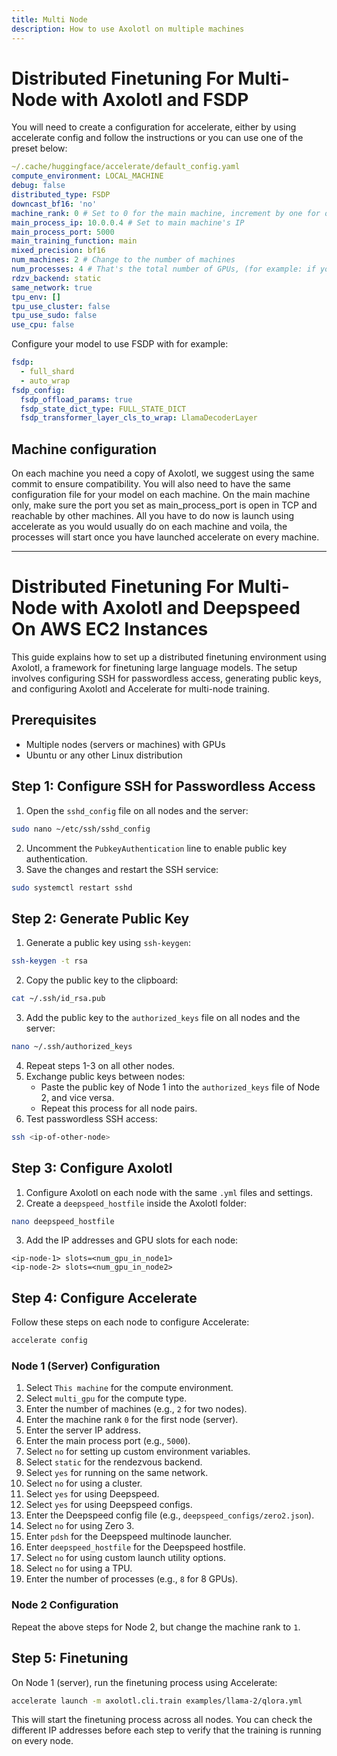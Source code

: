 ```yaml
---
title: Multi Node
description: How to use Axolotl on multiple machines
---
```

# Distributed Finetuning For Multi-Node with Axolotl and FSDP
You will need to create a configuration for accelerate, either by using accelerate config and follow the instructions or you can use 
one of the preset below:

```yaml
~/.cache/huggingface/accelerate/default_config.yaml
compute_environment: LOCAL_MACHINE
debug: false
distributed_type: FSDP
downcast_bf16: 'no'
machine_rank: 0 # Set to 0 for the main machine, increment by one for other machines
main_process_ip: 10.0.0.4 # Set to main machine's IP
main_process_port: 5000
main_training_function: main
mixed_precision: bf16
num_machines: 2 # Change to the number of machines
num_processes: 4 # That's the total number of GPUs, (for example: if you have 2 machines with 4 GPU, put 8)
rdzv_backend: static
same_network: true
tpu_env: []
tpu_use_cluster: false
tpu_use_sudo: false
use_cpu: false
```

Configure your model to use FSDP with for example:

```yaml
fsdp:
  - full_shard
  - auto_wrap
fsdp_config:
  fsdp_offload_params: true
  fsdp_state_dict_type: FULL_STATE_DICT
  fsdp_transformer_layer_cls_to_wrap: LlamaDecoderLayer
```

## Machine configuration
On each machine you need a copy of Axolotl, we suggest using the same commit to ensure compatibility.
You will also need to have the same configuration file for your model on each machine.
On the main machine only, make sure the port you set as main_process_port is open in TCP and reachable by other machines.
All you have to do now is launch using accelerate as you would usually do on each machine and voila, the processes will start once you have launched accelerate on every machine.

--------------------------------------------------------------------------------------------------------------------------------------

# Distributed Finetuning For Multi-Node with Axolotl and Deepspeed On AWS EC2 Instances
This guide explains how to set up a distributed finetuning environment using Axolotl, a framework for finetuning large language models. The setup involves configuring SSH for passwordless access, generating public keys, and configuring Axolotl and Accelerate for multi-node training.

## Prerequisites
- Multiple nodes (servers or machines) with GPUs
- Ubuntu or any other Linux distribution

## Step 1: Configure SSH for Passwordless Access
1. Open the `sshd_config` file on all nodes and the server:

```bash
sudo nano ~/etc/ssh/sshd_config
```

2. Uncomment the `PubkeyAuthentication` line to enable public key authentication.
3. Save the changes and restart the SSH service:

```bash
sudo systemctl restart sshd
```

## Step 2: Generate Public Key
1. Generate a public key using `ssh-keygen`:

```bash
ssh-keygen -t rsa
```

2. Copy the public key to the clipboard:

```bash
cat ~/.ssh/id_rsa.pub
```

3. Add the public key to the `authorized_keys` file on all nodes and the server:

```bash
nano ~/.ssh/authorized_keys
```

4. Repeat steps 1-3 on all other nodes.
5. Exchange public keys between nodes:
   - Paste the public key of Node 1 into the `authorized_keys` file of Node 2, and vice versa.
   - Repeat this process for all node pairs.
6. Test passwordless SSH access:

```bash
ssh <ip-of-other-node>
```

## Step 3: Configure Axolotl
1. Configure Axolotl on each node with the same `.yml` files and settings.
2. Create a `deepspeed_hostfile` inside the Axolotl folder:

```bash
nano deepspeed_hostfile
```

3. Add the IP addresses and GPU slots for each node:

```
<ip-node-1> slots=<num_gpu_in_node1>
<ip-node-2> slots=<num_gpu_in_node2>
```

## Step 4: Configure Accelerate
Follow these steps on each node to configure Accelerate:

```bash
accelerate config
```

### Node 1 (Server) Configuration
1. Select `This machine` for the compute environment.
2. Select `multi_gpu` for the compute type.
3. Enter the number of machines (e.g., `2` for two nodes).
4. Enter the machine rank `0` for the first node (server).
5. Enter the server IP address.
6. Enter the main process port (e.g., `5000`).
7. Select `no` for setting up custom environment variables.
8. Select `static` for the rendezvous backend.
9. Select `yes` for running on the same network.
10. Select `no` for using a cluster.
11. Select `yes` for using Deepspeed.
12. Select `yes` for using Deepspeed configs.
13. Enter the Deepspeed config file (e.g., `deepspeed_configs/zero2.json`).
14. Select `no` for using Zero 3.
15. Enter `pdsh` for the Deepspeed multinode launcher.
16. Enter `deepspeed_hostfile` for the Deepspeed hostfile.
17. Select `no` for using custom launch utility options.
18. Select `no` for using a TPU.
19. Enter the number of processes (e.g., `8` for 8 GPUs).

### Node 2 Configuration
Repeat the above steps for Node 2, but change the machine rank to `1`.

## Step 5: Finetuning
On Node 1 (server), run the finetuning process using Accelerate:

```bash
accelerate launch -m axolotl.cli.train examples/llama-2/qlora.yml
```

This will start the finetuning process across all nodes. You can check the different IP addresses before each step to verify that the training is running on every node.
